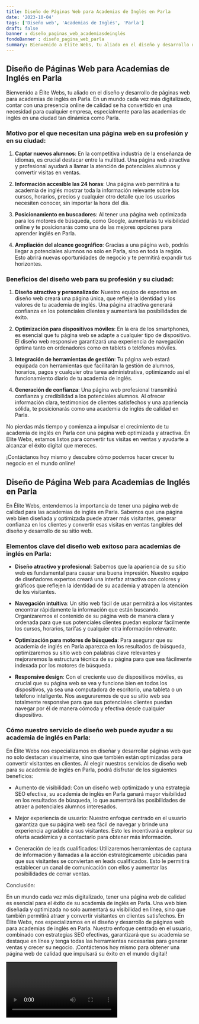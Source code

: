 ```yaml
---
title: Diseño de Páginas Web para Academias de Inglés en Parla
date: '2023-10-04'
tags: ['Diseño web', 'Academias de Inglés', 'Parla']
draft: false
banner : diseño_paginas_web_academiasdeinglés
fondoBanner : diseño_pagina_web_parla
summary: Bienvenido a Élite Webs, tu aliado en el diseño y desarrollo de páginas web para academias de inglés en Parla. En un mundo cada vez más digitalizado, contar con una presencia online de calidad se ha convertido en una necesidad para cualquier empresa, especialmente para las academias de inglés en una ciudad tan dinámica como Parla.
---
```


## Diseño de Páginas Web para Academias de Inglés en Parla

Bienvenido a Élite Webs, tu aliado en el diseño y desarrollo de páginas web para academias de inglés en Parla. En un mundo cada vez más digitalizado, contar con una presencia online de calidad se ha convertido en una necesidad para cualquier empresa, especialmente para las academias de inglés en una ciudad tan dinámica como Parla.

### Motivo por el que necesitan una página web en su profesión y en su ciudad:

1. **Captar nuevos alumnos**: En la competitiva industria de la enseñanza de idiomas, es crucial destacar entre la multitud. Una página web atractiva y profesional ayudará a llamar la atención de potenciales alumnos y convertir visitas en ventas.

2. **Información accesible las 24 horas**: Una página web permitirá a tu academia de inglés mostrar toda la información relevante sobre los cursos, horarios, precios y cualquier otro detalle que los usuarios necesiten conocer, sin importar la hora del día.

3. **Posicionamiento en buscadores**: Al tener una página web optimizada para los motores de búsqueda, como Google, aumentarás tu visibilidad online y te posicionarás como una de las mejores opciones para aprender inglés en Parla.

4. **Ampliación del alcance geográfico**: Gracias a una página web, podrás llegar a potenciales alumnos no solo en Parla, sino en toda la región. Esto abrirá nuevas oportunidades de negocio y te permitirá expandir tus horizontes.

### Beneficios del diseño web para su profesión y su ciudad:

1. **Diseño atractivo y personalizado**: Nuestro equipo de expertos en diseño web creará una página única, que refleje la identidad y los valores de tu academia de inglés. Una página atractiva generará confianza en los potenciales clientes y aumentará las posibilidades de éxito.

2. **Optimización para dispositivos móviles**: En la era de los smartphones, es esencial que tu página web se adapte a cualquier tipo de dispositivo. El diseño web responsive garantizará una experiencia de navegación óptima tanto en ordenadores como en tablets o teléfonos móviles.

3. **Integración de herramientas de gestión**: Tu página web estará equipada con herramientas que facilitarán la gestión de alumnos, horarios, pagos y cualquier otra tarea administrativa, optimizando así el funcionamiento diario de tu academia de inglés.

4. **Generación de confianza**: Una página web profesional transmitirá confianza y credibilidad a los potenciales alumnos. Al ofrecer información clara, testimonios de clientes satisfechos y una apariencia sólida, te posicionarás como una academia de inglés de calidad en Parla.

No pierdas más tiempo y comienza a impulsar el crecimiento de tu academia de inglés en Parla con una página web optimizada y atractiva. En Élite Webs, estamos listos para convertir tus visitas en ventas y ayudarte a alcanzar el éxito digital que mereces.

¡Contáctanos hoy mismo y descubre cómo podemos hacer crecer tu negocio en el mundo online!

<GifSeo />

<Cta />

## Diseño de Página Web para Academias de Inglés en Parla

En Élite Webs, entendemos la importancia de tener una página web de calidad para las academias de inglés en Parla. Sabemos que una página web bien diseñada y optimizada puede atraer más visitantes, generar confianza en los clientes y convertir esas visitas en ventas tangibles del diseño y desarrollo de su sitio web.

### Elementos clave del diseño web exitoso para academias de inglés en Parla:

- **Diseño atractivo y profesional**: Sabemos que la apariencia de su sitio web es fundamental para causar una buena impresión. Nuestro equipo de diseñadores expertos creará una interfaz atractiva con colores y gráficos que reflejen la identidad de su academia y atrapen la atención de los visitantes.

- **Navegación intuitiva**: Un sitio web fácil de usar permitirá a los visitantes encontrar rápidamente la información que están buscando. Organizaremos el contenido de su página web de manera clara y ordenada para que sus potenciales clientes puedan explorar fácilmente los cursos, horarios, tarifas y cualquier otra información relevante.

- **Optimización para motores de búsqueda**: Para asegurar que su academia de inglés en Parla aparezca en los resultados de búsqueda, optimizaremos su sitio web con palabras clave relevantes y mejoraremos la estructura técnica de su página para que sea fácilmente indexada por los motores de búsqueda.

- **Responsive design**: Con el creciente uso de dispositivos móviles, es crucial que su página web se vea y funcione bien en todos los dispositivos, ya sea una computadora de escritorio, una tableta o un teléfono inteligente. Nos aseguraremos de que su sitio web sea totalmente responsive para que sus potenciales clientes puedan navegar por él de manera cómoda y efectiva desde cualquier dispositivo.

### Cómo nuestro servicio de diseño web puede ayudar a su academia de inglés en Parla:

En Élite Webs nos especializamos en diseñar y desarrollar páginas web que no solo destacan visualmente, sino que también están optimizadas para convertir visitantes en clientes. Al elegir nuestros servicios de diseño web para su academia de inglés en Parla, podrá disfrutar de los siguientes beneficios:

- Aumento de visibilidad: Con un diseño web optimizado y una estrategia SEO efectiva, su academia de inglés en Parla ganará mayor visibilidad en los resultados de búsqueda, lo que aumentará las posibilidades de atraer a potenciales alumnos interesados.

- Mejor experiencia de usuario: Nuestro enfoque centrado en el usuario garantiza que su página web sea fácil de navegar y brinde una experiencia agradable a sus visitantes. Esto les incentivará a explorar su oferta académica y a contactarlo para obtener más información.

- Generación de leads cualificados: Utilizaremos herramientas de captura de información y llamadas a la acción estratégicamente ubicadas para que sus visitantes se conviertan en leads cualificados. Esto le permitirá establecer un canal de comunicación con ellos y aumentar las posibilidades de cerrar ventas.

Conclusión:

En un mundo cada vez más digitalizado, tener una página web de calidad es esencial para el éxito de su academia de inglés en Parla. Una web bien diseñada y optimizada no solo aumentará su visibilidad en línea, sino que también permitirá atraer y convertir visitantes en clientes satisfechos. En Élite Webs, nos especializamos en el diseño y desarrollo de páginas web para academias de inglés en Parla. Nuestro enfoque centrado en el usuario, combinado con estrategias SEO efectivas, garantizará que su academia se destaque en línea y tenga todas las herramientas necesarias para generar ventas y crecer su negocio. ¡Contáctenos hoy mismo para obtener una página web de calidad que impulsará su éxito en el mundo digital!

<Video />

<CtaBot job='Academias de Inglés' city='Parla'/>

<Gmaps query='Parla+españa+maps' />